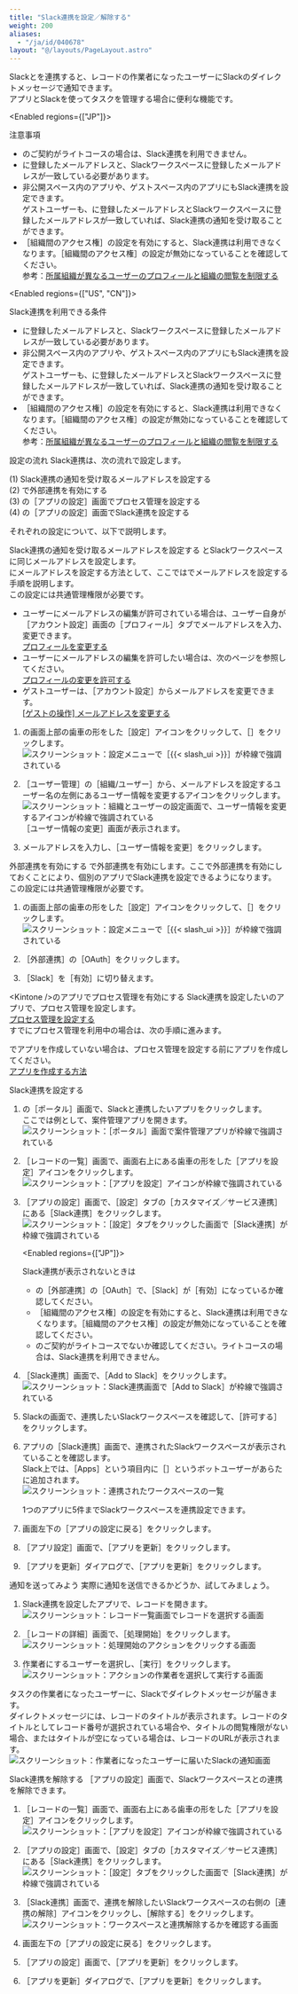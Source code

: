 ```yaml
---
title: "Slack連携を設定／解除する"
weight: 200
aliases:
  - "/ja/id/040678"
layout: "@/layouts/PageLayout.astro"
---
```




Slackと<Kintone />を連携すると、レコードの作業者になったユーザーにSlackのダイレクトメッセージで通知できます。  
アプリとSlackを使ってタスクを管理する場合に便利な機能です。

<Enabled regions={["JP"]}>

<Heading id="app_settings_slack_integration_10">注意事項</Heading>
* <Kintone />のご契約がライトコースの場合は、Slack連携を利用できません。
* <Kintone />に登録したメールアドレスと、Slackワークスペースに登録したメールアドレスが一致している必要があります。
* 非公開スペース内のアプリや、ゲストスペース内のアプリにもSlack連携を設定できます。  
  ゲストユーザーも、<Kintone />に登録したメールアドレスとSlackワークスペースに登録したメールアドレスが一致していれば、Slack連携の通知を受け取ることができます。  
* <Wovn>［組織間のアクセス権］</Wovn>の設定を有効にすると、Slack連携は利用できなくなります。<Wovn>［組織間のアクセス権］</Wovn>の設定が無効になっていることを確認してください。  
  参考：[所属組織が異なるユーザーのプロフィールと組織の閲覧を制限する](/k/ja/id/04060.html)


</Enabled>

<Enabled regions={["US", "CN"]}>

<Heading id="app_settings_slack_integration_10">Slack連携を利用できる条件</Heading>
* <Kintone />に登録したメールアドレスと、Slackワークスペースに登録したメールアドレスが一致している必要があります。
* 非公開スペース内のアプリや、ゲストスペース内のアプリにもSlack連携を設定できます。  
  ゲストユーザーも、<Kintone />に登録したメールアドレスとSlackワークスペースに登録したメールアドレスが一致していれば、Slack連携の通知を受け取ることができます。
* <Wovn>［組織間のアクセス権］</Wovn>の設定を有効にすると、Slack連携は利用できなくなります。<Wovn>［組織間のアクセス権］</Wovn>の設定が無効になっていることを確認してください。  
  参考：[所属組織が異なるユーザーのプロフィールと組織の閲覧を制限する](/k/ja/id/04060.html)


</Enabled>

<Heading id="app_settings_slack_integration_20">設定の流れ</Heading>
Slack連携は、次の流れで設定します。

(1) Slack連携の通知を受け取るメールアドレスを設定する  
(2) <SlashUi />で外部連携を有効にする  
(3) <Kintone />の<Wovn>［アプリの設定］</Wovn>画面でプロセス管理を設定する  
(4) <Kintone />の<Wovn>［アプリの設定］</Wovn>画面でSlack連携を設定する  

それぞれの設定について、以下で説明します。

<Heading id="app_settings_slack_integration_30">Slack連携の通知を受け取るメールアドレスを設定する</Heading>
<Kintone />とSlackワークスペースに同じメールアドレスを設定します。  
<Kintone />にメールアドレスを設定する方法として、ここでは<SlashUi />でメールアドレスを設定する手順を説明します。  
この設定には<Slash />共通管理権限が必要です。

<Note>

* ユーザーにメールアドレスの編集が許可されている場合は、ユーザー自身が<Wovn>［アカウント設定］</Wovn>画面の<Wovn>［プロフィール］</Wovn>タブでメールアドレスを入力、変更できます。  
  [プロフィールを変更する](/general/ja/user/list_personal/profile_edit.html)
* ユーザーにメールアドレスの編集を許可したい場合は、次のページを参照してください。  
  [プロフィールの変更を許可する](/general/ja/id/020463.html)
* ゲストユーザーは、<Wovn>［アカウント設定］</Wovn>からメールアドレスを変更できます。  
  [[ゲストの操作] メールアドレスを変更する](/k/ja/id/040642.html)


</Note>

1. <Kintone />の画面上部の歯車の形をした<Wovn>［設定］</Wovn>アイコンをクリックして、<Wovn>［<SlashUi />］</Wovn>をクリックします。  
   <Img src="/k/kintone/img-ja/slack_integration00.png" alt="スクリーンショット：設定メニューで［{{&lt; slash_ui &gt;}}］が枠線で強調されている" />

1. <Wovn>［ユーザー管理］</Wovn>の<Wovn>［組織/ユーザー］</Wovn>から、メールアドレスを設定するユーザー名の左側にあるユーザー情報を変更するアイコンをクリックします。<Wovn></Wovn>  
   <Img src="/k/kintone/img-ja/slack_integration11.png" alt="スクリーンショット：組織とユーザーの設定画面で、ユーザー情報を変更するアイコンが枠線で強調されている" />
  <Wovn>［ユーザー情報の変更］</Wovn>画面が表示されます。

1. メールアドレスを入力し、<Wovn>［ユーザー情報を変更］</Wovn>をクリックします。

<Heading id="app_settings_slack_integration_40">外部連携を有効にする</Heading>
<SlashUi />で外部連携を有効にします。ここで外部連携を有効にしておくことにより、個別のアプリでSlack連携を設定できるようになります。  
この設定には<Slash />共通管理権限が必要です。

1. <Kintone />の画面上部の歯車の形をした<Wovn>［設定］</Wovn>アイコンをクリックして、<Wovn>［<SlashUi />］</Wovn>をクリックします。  
   <Img src="/k/kintone/img-ja/slack_integration01.png" alt="スクリーンショット：設定メニューで［{{&lt; slash_ui &gt;}}］が枠線で強調されている" />

1. <Wovn>［外部連携］</Wovn>の<Wovn>［OAuth］</Wovn>をクリックします。

1. <Wovn>［Slack］</Wovn>を<Wovn>［有効］</Wovn>に切り替えます。

<Heading id="app_settings_slack_integration_50">&lt;Kintone /&gt;のアプリでプロセス管理を有効にする</Heading>
Slack連携を設定したい<Kintone />のアプリで、プロセス管理を設定します。<Wovn></Wovn>  
[プロセス管理を設定する](/k/ja/id/040575.html)  
すでにプロセス管理を利用中の場合は、次の手順に進みます。

<Note>

<Kintone />でアプリを作成していない場合は、プロセス管理を設定する前にアプリを作成してください。<Wovn></Wovn>  
[アプリを作成する方法](/k/ja/id/040620.html)


</Note>

<Heading id="app_settings_slack_integration_60">Slack連携を設定する</Heading>
1. <Kintone />の<Wovn>［ポータル］</Wovn>画面で、Slackと連携したい<Kintone />アプリをクリックします。  
  ここでは例として、案件管理アプリを開きます。  
   <Img src="/k/kintone/img-ja/slack_integration03.png" alt="スクリーンショット：［ポータル］画面で案件管理アプリが枠線で強調されている" />

1. <Wovn>［レコードの一覧］</Wovn>画面で、画面右上にある歯車の形をした<Wovn>［アプリを設定］</Wovn>アイコンをクリックします。  
   <Img src="/k/kintone/img/settings_new_icon.png" alt="スクリーンショット：［アプリを設定］アイコンが枠線で強調されている" />

1. <Wovn>［アプリの設定］</Wovn>画面で、<Wovn>［設定］</Wovn>タブの<Wovn>［カスタマイズ／サービス連携］</Wovn>にある<Wovn>［Slack連携］</Wovn>をクリックします。  
   <Img src="/k/kintone/img-ja/slack_integration06.png" alt="スクリーンショット：［設定］タブをクリックした画面で［Slack連携］が枠線で強調されている" />

   <Enabled regions={["JP"]}>

   <Note>
   <Subtitle>Slack連携が表示されないときは   </Subtitle>

   * <SlashUi />の<Wovn>［外部連携］</Wovn>の<Wovn>［OAuth］</Wovn>で、<Wovn>［Slack］</Wovn>が<Wovn>［有効］</Wovn>になっているか確認してください。
   * <Wovn>［組織間のアクセス権］</Wovn>の設定を有効にすると、Slack連携は利用できなくなります。<Wovn>［組織間のアクセス権］</Wovn>の設定が無効になっていることを確認してください。
   * <Kintone />のご契約がライトコースでないか確認してください。ライトコースの場合は、Slack連携を利用できません。

   
   </Note>

   
   </Enabled>

1. <Wovn>［Slack連携］</Wovn>画面で、<Wovn>［Add to Slack］</Wovn>をクリックします。  
   <Img src="/k/kintone/img-ja/slack_integration07.png" alt="スクリーンショット：Slack連携画面で［Add to Slack］が枠線で強調されている" />

1. Slackの画面で、連携したいSlackワークスペースを確認して、<Wovn>［許可する］</Wovn>をクリックします。

1. <Kintone />アプリの<Wovn>［Slack連携］</Wovn>画面で、連携されたSlackワークスペースが表示されていることを確認します。  
  Slack上では、<Wovn>［Apps］</Wovn>という項目内に<Wovn>［<Kintone />］</Wovn>というボットユーザーがあらたに追加されます。  
   <Img src="/k/kintone/img-ja/slack_integration08.png" alt="スクリーンショット：連携されたワークスペースの一覧" />

   <Note>

   1つの<Kintone />アプリに5件までSlackワークスペースを連携設定できます。

   
   </Note>

1. 画面左下の<Wovn>［アプリの設定に戻る］</Wovn>をクリックします。

1. <Wovn>［アプリ設定］</Wovn>画面で、<Wovn>［アプリを更新］</Wovn>をクリックします。

1. <Wovn>［アプリを更新］</Wovn>ダイアログで、<Wovn>［アプリを更新］</Wovn>をクリックします。

<Heading id="app_settings_slack_integration_70">通知を送ってみよう</Heading>
実際に通知を送信できるかどうか、試してみましょう。

1. Slack連携を設定した<Kintone />アプリで、レコードを開きます。  
   <Img src="/k/kintone/img-ja/slack_integration14.png" alt="スクリーンショット：レコード一覧画面でレコードを選択する画面" />

1. <Wovn>［レコードの詳細］</Wovn>画面で、<Wovn>［処理開始］</Wovn>をクリックします。  
   <Img src="/k/kintone/img-ja/slack_integration15.png" alt="スクリーンショット：処理開始のアクションをクリックする画面" />

1. 作業者にするユーザーを選択し、<Wovn>［実行］</Wovn>をクリックします。  
   <Img src="/k/kintone/img-ja/slack_integration16.png" alt="スクリーンショット：アクションの作業者を選択して実行する画面" />

タスクの作業者になったユーザーに、Slackでダイレクトメッセージが届きます。  
ダイレクトメッセージには、レコードのタイトルが表示されます。レコードのタイトルとしてレコード番号が選択されている場合や、タイトルの閲覧権限がない場合、またはタイトルが空になっている場合は、レコードのURLが表示されます。  
<Img src="/k/kintone/img-ja/slack_integration17.png" alt="スクリーンショット：作業者になったユーザーに届いたSlackの通知画面" />

<Heading id="app_settings_slack_integration_80">Slack連携を解除する</Heading>
<Wovn>［アプリの設定］</Wovn>画面で、Slackワークスペースとの連携を解除できます。

1. <Wovn>［レコードの一覧］</Wovn>画面で、画面右上にある歯車の形をした<Wovn>［アプリを設定］</Wovn>アイコンをクリックします。  
   <Img src="/k/kintone/img/settings_new_icon.png" alt="スクリーンショット：［アプリを設定］アイコンが枠線で強調されている" />

1. <Wovn>［アプリの設定］</Wovn>画面で、<Wovn>［設定］</Wovn>タブの<Wovn>［カスタマイズ／サービス連携］</Wovn>にある<Wovn>［Slack連携］</Wovn>をクリックします。  
   <Img src="/k/kintone/img-ja/slack_integration06.png" alt="スクリーンショット：［設定］タブをクリックした画面で［Slack連携］が枠線で強調されている" />

1. <Wovn>［Slack連携］</Wovn>画面で、連携を解除したいSlackワークスペースの右側の<Wovn>［連携の解除］</Wovn>アイコンをクリックし、<Wovn>［解除する］</Wovn>をクリックします。  
   <Img src="/k/kintone/img-ja/slack_integration21.png" alt="スクリーンショット：ワークスペースと連携解除するかを確認する画面" />

1. 画面左下の<Wovn>［アプリの設定に戻る］</Wovn>をクリックします。

1. <Wovn>［アプリの設定］</Wovn>画面で、<Wovn>［アプリを更新］</Wovn>をクリックします。

1. <Wovn>［アプリを更新］</Wovn>ダイアログで、<Wovn>［アプリを更新］</Wovn>をクリックします。
